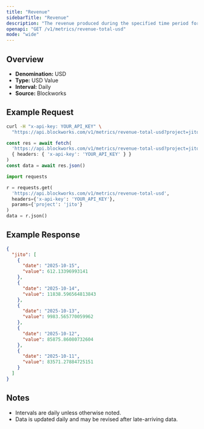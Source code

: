```yaml
---
title: "Revenue"
sidebarTitle: "Revenue"
description: "The revenue produced during the specified time period for given project."
openapi: "GET /v1/metrics/revenue-total-usd"
mode: "wide"
---
```


## Overview

- **Denomination:** USD
- **Type:** USD Value
- **Interval:** Daily
- **Source:** Blockworks

## Example Request

<CodeGroup>

```bash cURL
curl -H "x-api-key: YOUR_API_KEY" \
  "https://api.blockworks.com/v1/metrics/revenue-total-usd?project=jito"
```

```typescript TypeScript
const res = await fetch(
  'https://api.blockworks.com/v1/metrics/revenue-total-usd?project=jito',
  { headers: { 'x-api-key': 'YOUR_API_KEY' } }
)
const data = await res.json()
```

```python Python
import requests

r = requests.get(
  'https://api.blockworks.com/v1/metrics/revenue-total-usd',
  headers={'x-api-key': 'YOUR_API_KEY'},
  params={'project': 'jito'}
)
data = r.json()
```

</CodeGroup>

## Example Response

```json
{
  "jito": [
    {
      "date": "2025-10-15",
      "value": 612.13396993141
    },
    {
      "date": "2025-10-14",
      "value": 11838.596564813843
    },
    {
      "date": "2025-10-13",
      "value": 9983.565770059962
    },
    {
      "date": "2025-10-12",
      "value": 85875.86080732604
    },
    {
      "date": "2025-10-11",
      "value": 83571.27884725151
    }
  ]
}
```

## Notes
- Intervals are daily unless otherwise noted.
- Data is updated daily and may be revised after late-arriving data.